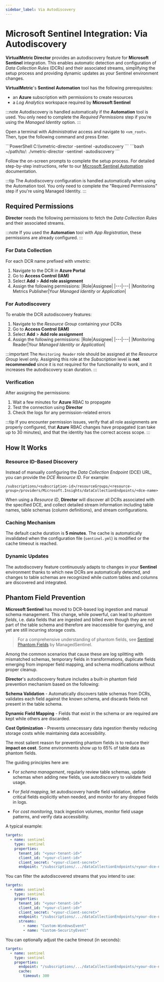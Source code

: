 ```yaml
---
sidebar_label: Via Autodiscovery
---
```


# Microsoft Sentinel Integration: Via Autodiscovery

**VirtualMetric Director** provides an autodiscovery feature for **Microsoft Sentinel** integration. This enables automatic detection and configuration of _Data Collection Rules_ (DCRs) and their associated streams, simplifying the setup process and providing dynamic updates as your Sentinel environment changes.

**VirtualMetric**'s **Sentinel Automation** tool has the following prerequisites:

- an **Azure** subscription with permissions to create resources
- a _Log Analytics_ workspace required by **Microsoft Sentinel**

:::note
Autodiscovery is handled automatically if the **Automation** tool is used. You only need to complete the *Required Permissions* step if you're using the _Managed Identity_ option.
:::

Open a terminal with _Administrative_ access and navigate to `<vm_root>`. Then, type the following command and press <kb-short>Enter</kb-short>.

<Tabs groupId="cli-options">
  <TabItem value="powershell" label="PowerShell" default>
  ```PowerShell
  C:\<vm_root>\vmetric-director -sentinel -autodiscovery
  ```
  </TabItem>
  <TabItem value="bash" label="Bash">
  ```bash
  ~/path/to/<vm_root>: ./vmetric-director -sentinel -autodiscovery
  ```
  </TabItem>
</Tabs>

Follow the on-screen prompts to complete the setup process. For detailed step-by-step instructions, refer to our [Microsoft Sentinel Automation](../index.mdx) documentation.

:::tip
The Autodiscovery configuration is handled automatically when using the Automation tool.
You only need to complete the "Required Permissions" step if you're using Managed Identity.
:::

## Required Permissions

**Director** needs the following permissions to fetch the _Data Collection Rules_ and their associated streams.

:::note
If you used the **Automation** tool with _App Registration_, these permissions are already configured.
:::

### For Data Collection

For each DCR name prefixed with _vmetric_:

1. Navigate to the DCR in **Azure Portal**
2. Go to **Access Control (IAM)**
3. Select **Add** > **Add role assignment**
4. Assign the following permissions:
   |Role|Assignee|
   |---|---|
   |Monitoring Metrics Publisher|Your _Managed Identity_ or _Application_|

### For Autodiscovery

To enable the DCR autodiscovery features:

1. Navigate to the _Resource Group_ containing your DCRs
2. Go to **Access Control (IAM)**
3. Select **Add** > **Add role assignment**
4. Assign the following permissions:
   |Role|Assignee|
   |---|---|
   |Monitoring Reader|Your _Managed Identity_ or _Application_|

:::important
The `Monitoring Reader` role should be assigned at the _Resource Group_ level only. Assigning this role at the _Subscription_ level is **not recommended** since it is not required for the functionality to work, and it increases the autodiscovery scan duration.
:::

### Verification

After assigning the permissions:

1. Wait a few minutes for **Azure** RBAC to propagate
2. Test the connection using **Director**
3. Check the logs for any permission-related errors

:::tip
If you encounter permission issues, verify that all role assignments are properly configured, that **Azure** RBAC changes have propagated (can take up to 30 minutes), and that the identity has the correct access scope.
:::

## How It Works

### Resource ID-Based Discovery

Instead of manually configuring the _Data Collection Endpoint_ (DCE) URL, you can provide the _DCE Resource ID_. For example:

```text
/subscriptions/<subscription-id>/resourceGroups/<resource-group>/providers/Microsoft.Insights/dataCollectionEndpoints/<dce-name>
```

When using a _Resource ID_, **Director** will discover all DCRs associated with the specified DCE, and collect detailed stream information including table names, table schemas (column definitions), and stream configurations.

### Caching Mechanism

The default cache duration is **5 minutes**. The cache is automatically invalidated when the configuration file (`sentinel.yml`) is modified or the cache timeout is reached.

### Dynamic Updates

The autodiscovery feature continuously adapts to changes in your **Sentinel** environment thanks to which new DCRs are automatically detected, and changes to table schemas are recognized while custom tables and columns are discovered and integrated.

## Phantom Field Prevention

**Microsoft Sentinel** has moved to DCR-based log ingestion and manual schema management. This change, while powerful, can lead to _phantom fields_, i.e. data fields that are ingested and billed even though they are not part of the table schema and therefore are inaccessible for querying, and yet are still incurring storage costs.

> For a comprehensive understanding of phantom fields, see [Sentinel Phantom Fields](https://www.managedsentinel.com/sentinel-phantom-fields/) by ManagedSentinel.

Among the common scenarios that cause these are log splitting with mismatched schemas, temporary fields in transformations, duplicate fields emerging from improper field mapping, and schema modifications without proper cleanup.

**Director**'s autodiscovery feature includes a built-in phantom field prevention mechanism based on the following:

**Schema Validation** - Automatically discovers table schemas from DCRs, validates each field against the known schema, and discards fields not present in the table schema.

**Dynamic Field Mapping** - Fields that exist in the schema or are required are kept while others are discarded.

**Cost Optimization** - Prevents unnecessary data ingestion thereby reducing storage costs while maintaining data accessibility.

The most salient reason for preventing phantom fields is to reduce their **impact on cost**. Some environments show up to 65% of table data as phantom fields.

The guiding principles here are:

* For _schema management_, regularly review table schemas, update schemas when adding new fields, use autodiscovery to validate field usage.

* For _field mapping_, let autodiscovery handle field validation, define critical fields explicitly when needed, and monitor for any dropped fields in logs.

* For _cost monitoring_, track ingestion volumes, monitor field usage patterns, and verify data accessibility.

A typical example:

```yaml
targets:
  - name: sentinel
    type: sentinel
    properties:
      tenant_id: "<your-tenant-id>"
      client_id: "<your-client-id>"
      client_secret: "<your-client-secret>"
      endpoint: "/subscriptions/.../dataCollectionEndpoints/<your-dce-name>"  # Use Resource ID instead of URL
```

You can filter the autodiscovered streams that you intend to use:

```yaml
targets:
  - name: sentinel
    type: sentinel
    properties:
      tenant_id: "<your-tenant-id>"
      client_id: "<your-client-id>"
      client_secret: "<your-client-secret>"
      endpoint: "/subscriptions/.../dataCollectionEndpoints/<your-dce-name>"
      streams:
        - name: "Custom-WindowsEvent"
        - name: "Custom-SecurityEvent"
```

You can optionally adjust the cache timeout (in seconds):

```yaml
targets:
  - name: sentinel
    type: sentinel
    properties:
      endpoint: "/subscriptions/.../dataCollectionEndpoints/<your-dce-name>"
      cache:
        timeout: 300
```
